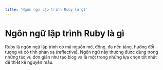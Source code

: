 ```yaml
---
title: 'Ngôn ngữ lập trình Ruby là gì'
---
```


# Ngôn ngữ lập trình Ruby là gì

Ruby là ngôn ngữ lập trình có mã nguồn mở, động, đa nền tảng, hướng đối tượng và có tính phản xạ (reflective). Ngôn ngữ này thường được dùng trong những tác vụ đơn giản như tạo blog và là một trong những lựa chọn tốt nhất để thiết kế nguyên mẫu.
